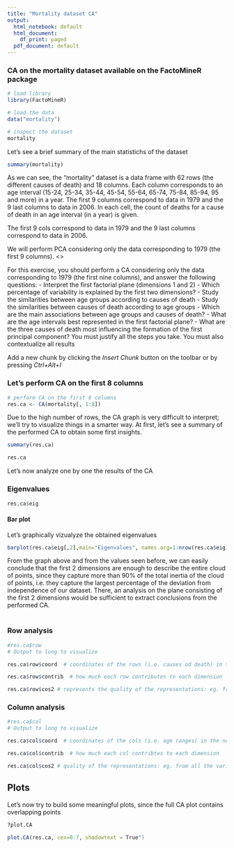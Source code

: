 ```yaml
---
title: "Mortality dataset CA"
output:
  html_notebook: default
  html_document:
    df_print: paged
  pdf_document: default
---
```


### CA on the mortality dataset available on the FactoMineR package

```r
# load library
library(FactoMineR)
```


```r
# load the data
data("mortality")
```


```r
# inspect the dataset
mortality
```

Let's see a brief summary of the main statistichs of the dataset

```r
summary(mortality)
```


As we can see, the "mortality" dataset is a data frame with 62 rows (the different causes of death) and 18 
columns. Each column corresponds to an age interval (15-24, 25-34, 35-44, 45-54, 55-64, 65-74, 
75-84, 85-94, 95 and more) in a year. The first 9 columns correspond to data in 1979 and the 9 
last columns to data in 2006. In each cell, the count of deaths for a cause of death in an age 
interval (in a year) is given.

The first 9 cols correspond to data in 1979 and the 9 last columns correspond to data in 2006.

We will perform PCA considering only the data corresponding to 1979 (the first 9 columns). <\br>

For this exercise, you should perform a CA considering only the data corresponding to 1979 (the 
first nine columns), and answer the following questions:
- Interpret the first factorial plane (dimensions 1 and 2)
- Which percentage of variability is explained by the first two dimensions?
- Study the similarities between age groups according to causes of death
- Study the similarities between causes of death according to age groups
- Which are the main associations between age groups and causes of death?
- What are the age intervals best represented in the first factorial plane?
- What are the three causes of death most influencing the formation of the first principal 
component?
You must justify all the steps you take. You must also contextualize all results

Add a new chunk by clicking the *Insert Chunk* button on the toolbar or by pressing *Ctrl+Alt+I*


### Let's perform CA on the first 8 columns
```r
# perform CA on the first 8 columns
res.ca <- CA(mortality[, 1:8])
```

Due to the high number of rows, the CA graph is very difficult to interpret; we'll try to visualize things in a smarter way.
At first, let's see a summary of the performed CA to obtain some first insights.



```r
summary(res.ca)
```


```r
res.ca
```
Let's now analyze one by one the results of the CA

### Eigenvalues
```r
res.ca$eig
```
#### Bar plot
Let's graphically vizualyze the obtained eigenvalues
```r
barplot(res.ca$eig[,2],main="Eigenvalues", names.arg=1:nrow(res.ca$eig))
```
From the graph above and from the values seen before, we can easily conclude that the first 2 dimensions are enough to describe the entire cloud of points, since they capture more than 90% of the total inertia of the cloud of points, i.e. they capture the largest percentage of the deviation from independence of our dataset. 
There, an analysis on the plane consisting of the first 2 dimensions would be sufficient to extract conclusions from the performed CA. <br> <br>

### Row analysis
```r
#res.ca$row
# Output to long to visualize
```


```r
res.ca$row$coord  # coordinates of the rows (i.e. causes od death) in the new dimensions
```
```r
res.ca$row$contrib  # how much each row contributes to each dimension
```


```r
res.ca$row$cos2 # represents the quality of the representations: eg. from all the variance that has canada, how much of it is explained by each dimension. Eg Canada in not well represented by our graph, since we need the 5th dimension. While USA is very represented in this graph of this first 2 dimensions. Also UK is not really represented with the first 2 dimensions: you need to look at the other 2 dimensions
```

### Column analysis

```r
#res.ca$col
# Output to long to visualize
```


```r
res.ca$col$coord  # coordinates of the cols (i.e. age ranges) in the new dimensions
```
```r
res.ca$col$contrib  # how much each col contribtes to each dimension
```

```r
res.ca$col$cos2 # quality of the representations: eg. from all the variance that has canada, how much of it is explained by each dimension. Eg Canada in not well represented by our graph, since we need the 5th dimension. While USA is very represented in this graph of this first 2 dimensions. Also UK is not really represented with the first 2 dimensions: you need to look at the other 2 dimensions
```
## Plots
Let's now try to build some meaningful plots, since the full CA plot contains overlapping points

```r
?plot.CA
```

```r
plot.CA(res.ca, cex=0.7, shadowtext = True")
```
```r

```

